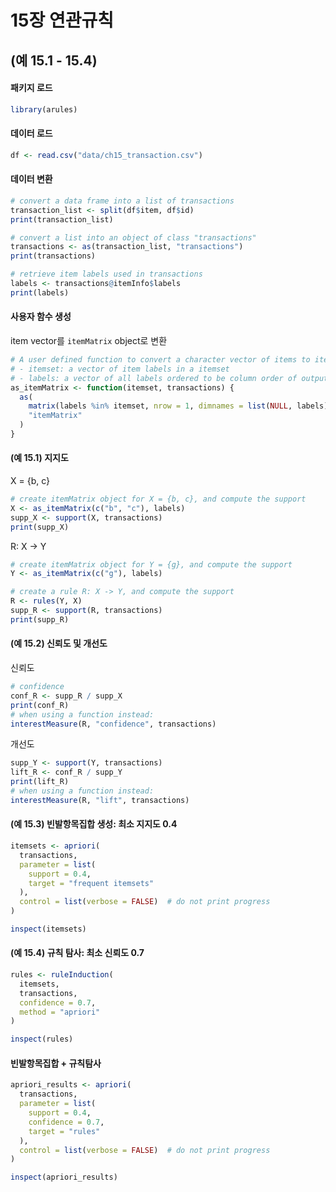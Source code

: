 # 15장 연관규칙

## (예 15.1 - 15.4)

#### 패키지 로드

```r
library(arules)
```

#### 데이터 로드

```r
df <- read.csv("data/ch15_transaction.csv")
```

#### 데이터 변환

```r
# convert a data frame into a list of transactions
transaction_list <- split(df$item, df$id)
print(transaction_list)

# convert a list into an object of class "transactions"
transactions <- as(transaction_list, "transactions")
print(transactions)

# retrieve item labels used in transactions
labels <- transactions@itemInfo$labels
print(labels)
```


#### 사용자 함수 생성

item vector를 `itemMatrix` object로 변환

```r
# A user defined function to convert a character vector of items to itemMatrix object
# - itemset: a vector of item labels in a itemset
# - labels: a vector of all labels ordered to be column order of output matrix
as_itemMatrix <- function(itemset, transactions) {
  as(
    matrix(labels %in% itemset, nrow = 1, dimnames = list(NULL, labels)), 
    "itemMatrix"
  )
}
```


#### (예 15.1) 지지도

X = {b, c}

```r
# create itemMatrix object for X = {b, c}, and compute the support
X <- as_itemMatrix(c("b", "c"), labels)
supp_X <- support(X, transactions)
print(supp_X)
```

R: X -> Y

```r
# create itemMatrix object for Y = {g}, and compute the support
Y <- as_itemMatrix(c("g"), labels)

# create a rule R: X -> Y, and compute the support
R <- rules(Y, X)
supp_R <- support(R, transactions)
print(supp_R)
```


#### (예 15.2) 신뢰도 및 개선도

신뢰도

```r
# confidence
conf_R <- supp_R / supp_X
print(conf_R)
# when using a function instead:
interestMeasure(R, "confidence", transactions)
```


개선도

```r
supp_Y <- support(Y, transactions)
lift_R <- conf_R / supp_Y
print(lift_R)
# when using a function instead:
interestMeasure(R, "lift", transactions)
```



#### (예 15.3) 빈발항목집합 생성: 최소 지지도 0.4

```r
itemsets <- apriori(
  transactions,
  parameter = list(
    support = 0.4,
    target = "frequent itemsets"
  ),
  control = list(verbose = FALSE)  # do not print progress
)

inspect(itemsets)
```

#### (예 15.4) 규칙 탐사: 최소 신뢰도 0.7

```r
rules <- ruleInduction(
  itemsets,
  transactions,
  confidence = 0.7,
  method = "apriori"
)

inspect(rules)
```


#### 빈발항목집합 + 규칙탐사

```r
apriori_results <- apriori(
  transactions,
  parameter = list(
    support = 0.4,
    confidence = 0.7,
    target = "rules"
  ),
  control = list(verbose = FALSE)  # do not print progress
)

inspect(apriori_results)
```




